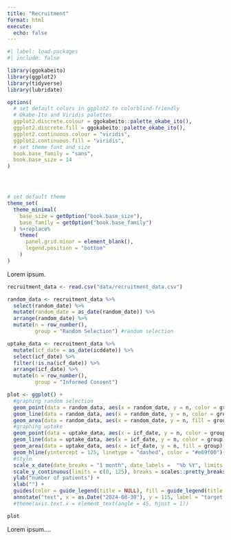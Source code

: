 ```yaml
---
title: "Recruitment"
format: html
execute: 
  echo: false  
---
```


```r
#| label: load-packages
#| include: false

library(ggokabeito)
library(ggplot2)
library(tidyverse)
library(lubridate)

options(
  # set default colors in ggplot2 to colorblind-friendly
  # Okabe-Ito and Viridis palettes
  ggplot2.discrete.colour = ggokabeito::palette_okabe_ito(),
  ggplot2.discrete.fill = ggokabeito::palette_okabe_ito(),
  ggplot2.continuous.colour = "viridis",
  ggplot2.continuous.fill = "viridis",
  # set theme font and size
  book.base_family = "sans",
  book.base_size = 14
)




# set default theme
theme_set(
  theme_minimal(
    base_size = getOption("book.base_size"),
    base_family = getOption("book.base_family")
  ) %+replace%
    theme(
      panel.grid.minor = element_blank(),
      legend.position = "bottom"
    )
)
```

Lorem ipsum.

```r
recruitment_data <- read.csv("data/recruitment_data.csv")

random_data <- recruitment_data %>%
  select(random_date) %>%
  mutate(random_date = as_date(random_date)) %>%
  arrange(random_date) %>%
  mutate(n = row_number(),
         group = "Random Selection") #random selection

uptake_data <- recruitment_data %>%
  mutate(icf_date = as_date(icddate)) %>%
  select(icf_date) %>%
  filter(!is.na(icf_date)) %>%
  arrange(icf_date) %>%
  mutate(n = row_number(),
         group = "Informed Consent")

plot <- ggplot() +
  #graphing random selection
  geom_point(data = random_data, aes(x = random_date, y = n, color = group)) +
  geom_line(data = random_data, aes(x = random_date, y = n, color = group)) +
  geom_area(data = random_data, aes(x = random_date, y = n, fill = group), alpha = 0.25) +
  #graphing uptake
  geom_point(data = uptake_data, aes(x = icf_date, y = n, color = group)) +
  geom_line(data = uptake_data, aes(x = icf_date, y = n, color = group)) +
  geom_area(data = uptake_data, aes(x = icf_date, y = n, fill = group), alpha = 0.5) +
  geom_hline(yintercept = 125, linetype = "dashed", color = "#e69f00") +
  #style
  scale_x_date(date_breaks = "1 month", date_labels =  "%b %Y", limits = c(as.Date("2024-04-29"), as.Date("2024-12-30"))) +
  scale_y_continuous(limits = c(0, 125), breaks = scales::pretty_breaks(n = 5)) +
  ylab("number of patients") +
  xlab("") +
  guides(color = guide_legend(title = NULL), fill = guide_legend(title = NULL)) + #remove legend title
  annotate("text", x = as.Date("2024-08-30"), y = 115, label = "target of consented patients", color = "#e69f00", size = 5, hjust = 0.5) #hjust 0 --> left aligned
  #theme(axis.text.x = element_text(angle = 45, hjust = 1))

plot
```

::: {layout-ncol="2"}
Lorem ipsum....
:::

